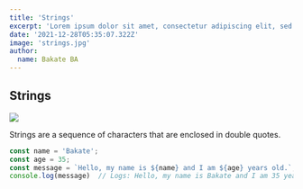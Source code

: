 ```yaml
---
title: 'Strings'
excerpt: 'Lorem ipsum dolor sit amet, consectetur adipiscing elit, sed do eiusmod tempor incididunt ut labore et dolore magna aliqua. Praesent elementum facilisis leo vel fringilla est ullamcorper eget. At imperdiet dui accumsan sit amet nulla facilities morbi tempus.'
date: '2021-12-28T05:35:07.322Z'
image: 'strings.jpg'
author:
  name: Bakate BA
---
```


## Strings

<Image src="strings.jpg" />

Strings are a sequence of characters that are enclosed in double quotes.


```ts
const name = 'Bakate';
const age = 35;
const message = `Hello, my name is ${name} and I am ${age} years old.`;
console.log(message)  // Logs: Hello, my name is Bakate and I am 35 years old.
```

